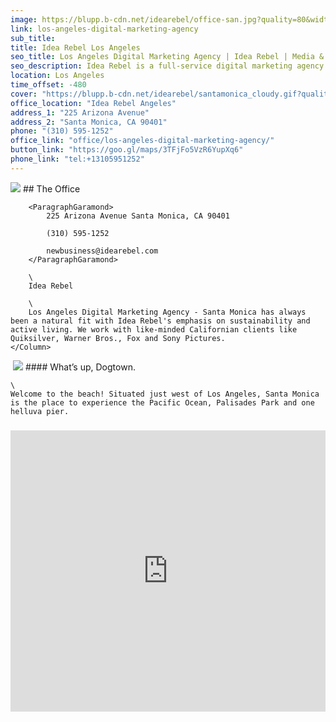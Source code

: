 ```yaml
---
image: https://blupp.b-cdn.net/idearebel/office-san.jpg?quality=80&width=800
link: los-angeles-digital-marketing-agency
sub_title:
title: Idea Rebel Los Angeles
seo_title: Los Angeles Digital Marketing Agency | Idea Rebel | Media & Experiences
seo_description: Idea Rebel is a full-service digital marketing agency in Los Angeles offering media buying, strategy, digital experiences, marketing campaigns
location: Los Angeles
time_offset: -480
cover: "https://blupp.b-cdn.net/idearebel/santamonica_cloudy.gif?quality=80?quality=80&width=800"
office_location: "Idea Rebel Angeles"
address_1: "225 Arizona Avenue"
address_2: "Santa Monica, CA 90401"
phone: "(310) 595-1252"
office_link: "office/los-angeles-digital-marketing-agency/"
button_link: "https://goo.gl/maps/3TFjFo5VzR6YupXq6"
phone_link: "tel:+13105951252"
---
```




<Column2>
    <Column>
        <img
            src={ CDN_LINK + "santamonica_sunny.gif?quality=" + IMAGE_QUALITY }
            alt="Image alt"
            class="w-full h-full"
        />
    </Column>
    <Column>
        ## The Office

        <ParagraphGaramond>
            225 Arizona Avenue Santa Monica, CA 90401

            (310) 595-1252

            newbusiness@idearebel.com
        </ParagraphGaramond>

        \
        Idea Rebel

        \
        Los Angeles Digital Marketing Agency - Santa Monica has always been a natural fit with Idea Rebel's emphasis on sustainability and active living. We work with like-minded Californian clients like Quiksilver, Warner Bros., Fox and Sony Pictures.
    </Column>
</Column2>
<Column>
    <Image>
        <img
            src={ CDN_LINK + "offce-san-2.jpg?quality=" + IMAGE_QUALITY }
            alt="Image alt"
            class="w-full h-full"
        />
    </Image>
</Column>
<Column>
    #### What’s up, Dogtown.

    \
    Welcome to the beach! Situated just west of Los Angeles, Santa Monica is the place to experience the Pacific Ocean, Palisades Park and one helluva pier.
</Column>
<Column>
    <div class="py-2">
		<H3
			text={ "Los Angeles Digital Marketing Agency - Idea Rebel" }
		/>
	</div>
	<div class="bg-zinc-200">
		<iframe
			width="100%"
			height="450"
			style="border:0"
			referrerpolicy="no-referrer-when-downgrade"
			src="https://www.google.com/maps/embed/v1/place?key=AIzaSyCLmIyBNQokwz3LwKJS0LImC0eWDzGR5CU&q=idea+rebel,vancouver"
		/>
	</div>
</Column>
<Column center={ true }>
    **REBELS RECOMMEND**
</Column>
<Column3>
    <Column center={ true }>
        <img
            src={ CDN_LINK + "san-recommended-eat.jpg?quality=" + IMAGE_QUALITY + "&width=" + IMAGE_WIDTH }
            alt="Image alt"
            class="w-full h-full aspect-square bg-zinc-200 object-fill"
        />

        **EAT**

        <ParagraphGaramond>
            [Santa Monica Seafood Market & Café](https://smseafoodmarket.com/santa-monica-seafood-market-and-cafe/)

            1000 Wilshire Blvd.
        </ParagraphGaramond>
    </Column>
    <Column center={ true }>
        <img
            src={ CDN_LINK + "san-recommended-drink.jpg?quality=" + IMAGE_QUALITY + "&width=" + IMAGE_WIDTH }
            alt="Image alt"
            class="w-full h-full aspect-square bg-zinc-200 object-fill"
        />

        **Drink**

        <ParagraphGaramond>
            [Caffe Luxxe](https://www.caffeluxxe.com/)

            925 Montana Ave.
        </ParagraphGaramond>
    </Column>
    <Column center={ true }>
        <img
            src={ CDN_LINK + "san-recommended-play.jpg?quality=" + IMAGE_QUALITY + "&width=" + IMAGE_WIDTH }
            alt="Image alt"
            class="w-full h-full aspect-square bg-zinc-200 object-fill"
        />

        **PLAY**

        <ParagraphGaramond>
            [The Bungalow](https://thebungalow.com/)

            101 Wilshire Blvd.
        </ParagraphGaramond>
    </Column>
</Column3>
